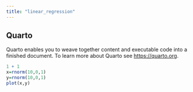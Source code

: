 ```yaml
---
title: "linear_regression"
---
```


## Quarto

Quarto enables you to weave together content and executable code into a finished document. To learn more about Quarto see <https://quarto.org>.

```r
1 + 1
x=rnorm(10,0,1)
y=rnorm(10,0,1)
plot(x,y)
```
